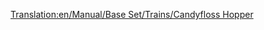 [[Translation:en/Manual/Base Set/Trains/Candyfloss Hopper]]
{{es/Vagones|Imagen=[[File:en/Candyflosshopper.png]]
|Nombre=Vagoneta de Algodón de azúcar
|PrecioNormal=2.084 € (1.042 £)
|PesoNormal=20 / 50 t
|CapacidadNormal=30 t de algodón de azúcar
|PrecioMono="
|PesoMono=20 / 55 t
|CapacidadMono=35 t de algodón de azúcar
|PrecioMag="
|PesoMag=20 / 57 t
|CapacidadMag=37 t de algodón de azúcar
|Descripción=La '''vagoneta de algodón de azúcar''' es necesaria para transportar [[es/algodón de azúcar|algodón de azúcar]] desde el [[es/Bosque de algodón de azúcar|bosque de algodón de azúcar]] hasta la [[es/Manual/Base Set/Industries/Fábrica de dulces|fábrica de dulces]] en el clima [[es/Manual/Clima#Fantasía|fantasía]].
}}